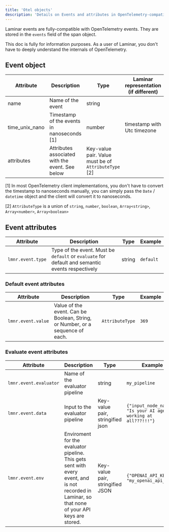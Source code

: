 ```yaml
---
title: 'Otel objects'
description: 'Details on Events and attributes in OpenTelemetry-compatible tracing with Laminar'
---
```


Laminar events are fully-compatible with OpenTelemetry events. They are stored in the `events` field of the span object.

This doc is fully for information purposes. As a user of Laminar, you don't have to deeply understand the internals of OpenTelemetry.

## Event object

| Attribute | Description | Type | Laminar representation (if different) | Example |
| --- | --- | --- | --- | --- |
| name | Name of the event | string | | `my_event` |
| time_unix_nano | Timestamp of the events in nanoseconds [1] | number | timestamp with Utc timezone | `1630000000000000000` |
| attributes | Attributes associated with the event. See below | Key-value pair. Value must be of `AttributeType` [2] | | `{"gen_ai.usage.output_tokens": 369}` |

[1] In most OpenTelemetry client implementations, you don't have to convert the timestamp to nanoseconds manually,
you can simply pass the `Date` / `datetime` object and the client will convert it to nanoseconds.

[2] `AttributeType` is a union of `string`, `number`, `boolean`, `Array<string>`, `Array<number>`, `Array<boolean>`

## Event attributes

| Attribute | Description | Type | Example |
| --- | --- | --- | --- |
| `lmnr.event.type` | Type of the event. Must be `default` or `evaluate` for default and semantic events respectively | string | `default` |

### Default event attributes

| Attribute | Description | Type | Example |
| --- | --- | --- | --- |
| `lmnr.event.value` | Value of the event. Can be Boolean, String, or Number, or a sequence of each. | `AttributeType` | `369` |

### Evaluate event attributes

| Attribute | Description | Type | Example |
| --- | --- | --- | --- |
| `lmnr.event.evaluator` | Name of the evaluator pipeline | string | `my_pipeline` |
| `lmnr.event.data` | Input to the evaluator pipeline | Key-value pair, stringified json | `{"input_node_name": "Is your AI agent working at all???!!!"}` |
| `lmnr.event.env` | Enviroment for the evaluator pipeline. This gets sent with every event, and is not recorded in Laminar, so that none of your API keys are stored. | Key-value pair, stringified JSON | `{"OPENAI_API_KEY": "my_openai_api_key"}` |
